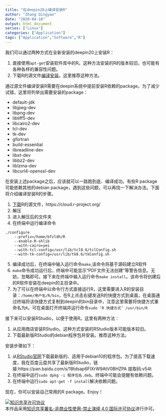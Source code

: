 ```yaml
---
title: "在deepin20上编译安装R"
author: "Zhang Qingyao"
date: "2020-04-18"
output: html_document
series: ["Linux"]
categories: ["Application"]
tags: ["Application","Software","R"]
---
```

我们可以通过两种方式在全新安装的deepin20上安装R：

1. 直接使用`apt-get`安装软件库中的R。这种方法安装的R的版本较旧，也可能有各种各样的兼容性问题。
2. 下载R的源文件[编译安装](https://thoughtbot.com/blog/the-magic-behind-configure-make-make-install)。这里推荐这种方法。

通过源文件编译安装R需要在deepin系统中提前安装R依赖的package。为了减少试错，这里将列举出需要安装的package：

- default-jdk
- libjpeg-dev
- libpng-dev
- libtiff5-dev
- libcairo2-dev
- tcl-dev
- tk-dev
- gfortran
- build-essential
- libreadline-dev
- libxt-dev
- libbz2-dev
- liblzma-dev
- libcurl4-openssl-dev

在安装上述package之后，应该就可以一路跑到底、编译成功。有些R package可能依赖其他的debian package，遇到这些问题，可以再找一下解决办法。下面将介绍编译安装R的步骤。

1. [下载](https://cloud.r-project.org/)R的源文件，https://cloud.r-project.org/
2. 解压
3. 进入解压后的文件夹
4. 在终端中运行编译命令
```
./configure 
    --prefix=/home/bfzldh/R 
    --enable-R-shlib 
    --with-cairo=yes 
    --with-tcl-config=/usr/lib/tcl8.6/tclConfig.sh 
    --with-tk-config=/usr/lib/tk8.6/tkConfig.sh
```
5. 编译成功后，在终端中输入运行命令`make`,该命令将基于源码建立R软件
6. `make`命令成功运行后，终端中可能显示“PDF文件无法创建”等警告信息。无妨，忽略即可。接下来在终端中输入运行命令`make install`。该命令将创建后的R软件安装在deepin的主目录中。
7. 为了可以在终端中以命令行方式直接运行R，这里需要进入R的安装目录：`/home/用户名/R/bin`，在R上点击右键发送R的快捷方式到桌面，在桌面通过终端将该快捷方式复制到deepin的bin目录中，注意这里需要将快捷方式重命名为`R`。可在桌面打开终端并运行命令`sudo ‘R 快捷方式’ /usr/bin/R`

接下来可以安装RStudio，以便于使用R。这里有两种方法：

1. 从应用商店安装RStudio。这种方式安装的RStudio版本可能版本较旧。
2. 下载最新版RStudio的debian程序包并安装。推荐这种方法。

安装步骤如下：

1. 从[RStudio官网](https://rstudio.com/products/rstudio/download/)下载最新版的、适用于debian10的程序包。为了提高下载速度，我在百度云盘共享了最新版RStudio，链接:https://pan.baidu.com/s/18tdsap6FIXrW9AtV0BHZPA 提取码:v54t
2. 在终端中运行`sudo dpkg -i 程序包名.deb`。终端中可能会提醒有依赖问题。
3. 在终端中运行`sudo apt-get -f install`解决依赖问题。

现在，你可以安装自己常用的R package。Enjoy！

<a rel="license" href="http://creativecommons.org/licenses/by-nc-nd/4.0/"><img alt="知识共享许可协议" style="border-width:0" src="https://i.creativecommons.org/l/by-nc-nd/4.0/88x31.png" /></a><br />本作品采用<a rel="license" href="http://creativecommons.org/licenses/by-nc-nd/4.0/">知识共享署名-非商业性使用-禁止演绎 4.0 国际许可协议</a>进行许可。
